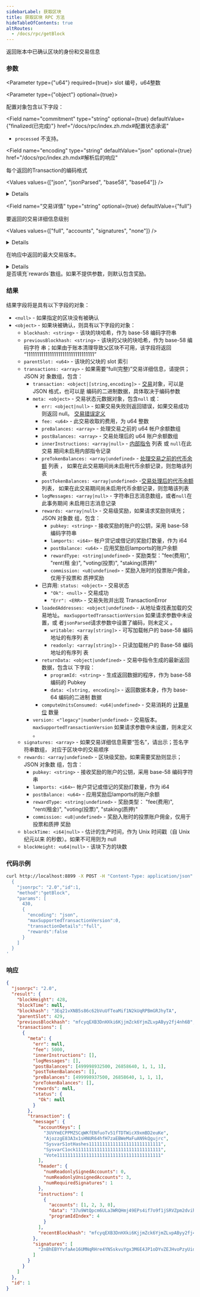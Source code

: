 ```yaml
---
sidebarLabel: 获取区块
title: 获取区块 RPC 方法
hideTableOfContents: true
altRoutes:
  - /docs/rpc/getBlock
---
```


返回账本中已确认区块的身份和交易信息

<DocSideBySide>

<DocLeftSide>

### 参数

<Parameter type={"u64"} required={true}>
  slot 编号，u64整数
</Parameter>

<Parameter type={"object"} optional={true}>

配置对象包含以下字段：

<Field
  name="commitment"
  type="string"
  optional={true}
  defaultValue={"finalized(已完成)"}
  href="/docs/rpc/index.zh.mdx#配置状态承诺"
>

- `processed` 不支持。

</Field>

<Field 
  name="encoding"
  type="string"
  defaultValue="json"
  optional={true}
  href="/docs/rpc/index.zh.mdx#解析后的响应"
>

每个返回的Transaction的编码格式

<Values values={["json", "jsonParsed", "base58", "base64"]} />

<details>

- `jsonParsed` 尝试使用特定于程序的指令解析器在列表中返回更多人类可读和明确的数
  据 `transaction.message.instructions`。
- 如果 `jsonParsed` 请求但找不到解析器，则指令将回退到常规 JSON 编码
  （`accounts`、`data`和`programIdIndex` 字段）。

</details>

</Field>

<Field 
  name="交易详情"
  type="string"
  optional={true}
  defaultValue={"full"}
>

要返回的交易详细信息级别

<Values values={["full", "accounts", "signatures", "none"]} />

<details>

- 如果 `accounts` 有要求，交易详细信息仅包括每笔交易中的签名和带注释的帐户列表。
- 交易元数据仅限于：fee、err、pre_balances、post_balances、pre_token_balances 和
  post_token_balances。

</details>

</Field>

<Field name="maxSupportedTransactionVersion" type="number" optional={true}>

在响应中返回的最大交易版本。

<details>

- 如果请求的区块包含更高版本的交易，则会返回错误。
- 如果省略该参数，则仅返回遗留交易，并且包含任何版本化交易的块将提示错误。

</details>

</Field>

<Field name="rewards" type="bool" optional={true}>
  是否填充`rewards`数组。如果不提供参数，则默认包含奖励。
</Field>

</Parameter>

### 结果

结果字段将是具有以下字段的对象：

- `<null>` - 如果指定的区块没有被确认
- `<object>` - 如果块被确认，则具有以下字段的对象：
  - `blockhash: <string>` - 该块的块哈希，作为 base-58 编码字符串
  - `previousBlockhash: <string>` - 该块的父块的块哈希，作为 base-58 编码字符
    串；如果由于账本清理导致父区块不可用，该字段将返回
    “11111111111111111111111111111111”
  - `parentSlot: <u64>` - 该块的父块的 slot 索引
  - `transactions: <array>` - 如果需要“full(完整)”交易详细信息，请提供；JSON 对
    象数组，包含：
    - `transaction: <object|[string,encoding]>` -
      [交易](/docs/rpc/json-structures.zh#交易)对象，可以是 JSON 格式，也可以是
      编码的二进制数据，具体取决于编码参数
    - `meta: <object>` - 交易状态元数据对象，包含`null` 或：
      - `err: <object|null>` - 如果交易失败则返回错误，如果交易成功则返回 null。
        [交易错误定义](https://github.com/solana-labs/solana/blob/c0c60386544ec9a9ec7119229f37386d9f070523/sdk/src/transaction/error.rs#L13)
      - `fee: <u64>` - 此交易收取的费用，为 u64 整数
      - `preBalances: <array>` - 处理交易之前的 u64 帐户余额数组
      - `postBalances: <array>` - 交易处理后的 u64 账户余额数组
      - `innerInstructions: <array|null>` -
        [内部指令](/docs/rpc/json-structures.zh#内部指令) 列表 或 `null`在此交易
        期间未启用内部指令记录
      - `preTokenBalances: <array|undefined>` -
        [处理交易之前的代币余额](/docs/rpc/json-structures.zh#代币余额) 列表 ，
        如果在此交易期间尚未启用代币余额记录，则忽略该列表
      - `postTokenBalances: <array|undefined>` -[交易处理后的代币余额](/docs/rpc/json-structures.zh#代币余额)
        列表， 如果在此交易期间尚未启用代币余额记录，则忽略该列表
      - `logMessages: <array|null>` - 字符串日志消息数组，或者`null`在此事务期间
        未启用日志消息记录
      - `rewards: <array|null>` - 交易级奖励，如果请求奖励则填充；JSON 对象数
        组，包含：
        - `pubkey: <string>` - 接收奖励的账户的公钥，采用 base-58 编码字符串
        - `lamports: <i64>`- 帐户贷记或借记的奖励灯数量，作为 i64
        - `postBalance: <u64>` - 应用奖励后lamports的账户余额
        - `rewardType: <string|undefined>` - 奖励类型："fee(费用)", "rent(租
          金)", "voting(投票)", "staking(质押)"
        - `commission: <u8|undefined>` - 奖励入账时的投票账户佣金，仅用于投票和
          质押奖励
      - 已弃用: `status: <object>` - 交易状态
        - `"Ok": <null>` - 交易成功
        - `"Err": <ERR>` - 交易失败并出现 TransactionError
      - `loadedAddresses: <object|undefined>` - 从地址查找表加载的交易地址。
        `maxSupportedTransactionVersion` 如果请求参数中未设置，或
        者`jsonParsed`请求参数中设置了编码，则未定义 。
        - `writable: <array[string]>` - 可写加载帐户的 base-58 编码地址的有序列
          表
        - `readonly: <array[string]>` - 只读加载帐户的 Base-58 编码地址的有序列
          表
      - `returnData: <object|undefined>` - 交易中指令生成的最新返回数据，包含以
        下字段：
        - `programId: <string>` - 生成返回数据的程序，作为 base-58 编码的 Pubkey
        - `data: <[string, encoding]>` - 返回数据本身，作为 base-64 编码的二进制
          数据
      - `computeUnitsConsumed: <u64|undefined>` - 交易消耗的
        [计算单位](/docs/core/runtime.md#compute-budget) 数量
    - `version: <"legacy"|number|undefined>` - 交易版本。
      `maxSupportedTransactionVersion` 如果请求参数中未设置，则未定义 。
  - `signatures: <array>` - 如果交易详细信息需要“签名”，请出示；签名字符串数组，
    对应于区块中的交易顺序
  - `rewards: <array|undefined>` - 区块级奖励，如果需要奖励则显示；JSON 对象数
    组，包含：
    - `pubkey: <string>` - 接收奖励的账户的公钥，采用 base-58 编码字符串
    - `lamports: <i64>`- 帐户贷记或借记的奖励灯数量，作为 i64
    - `postBalance: <u64>` - 应用奖励后lamports的账户余额
    - `rewardType: <string|undefined>` - 奖励类型： "fee(费用)", "rent(租金)",
      "voting(投票)", "staking(质押)"
    - `commission: <u8|undefined>` - 奖励入账时的投票账户佣金，仅用于投票和质押
      奖励
  - `blockTime: <i64|null>` - 估计的生产时间，作为 Unix 时间戳（自 Unix 纪元以来
    的秒数）。如果不可用则为 null
  - `blockHeight: <u64|null>` - 该块下方的块数

</DocLeftSide>

<DocRightSide>

### 代码示例

```bash
curl http://localhost:8899 -X POST -H "Content-Type: application/json" -d '
  {
    "jsonrpc": "2.0","id":1,
    "method":"getBlock",
    "params": [
      430,
      {
        "encoding": "json",
        "maxSupportedTransactionVersion":0,
        "transactionDetails":"full",
        "rewards":false
      }
    ]
  }
'
```

### 响应

```json
{
  "jsonrpc": "2.0",
  "result": {
    "blockHeight": 428,
    "blockTime": null,
    "blockhash": "3Eq21vXNB5s86c62bVuUfTeaMif1N2kUqRPBmGRJhyTA",
    "parentSlot": 429,
    "previousBlockhash": "mfcyqEXB3DnHXki6KjjmZck6YjmZLvpAByy2fj4nh6B",
    "transactions": [
      {
        "meta": {
          "err": null,
          "fee": 5000,
          "innerInstructions": [],
          "logMessages": [],
          "postBalances": [499998932500, 26858640, 1, 1, 1],
          "postTokenBalances": [],
          "preBalances": [499998937500, 26858640, 1, 1, 1],
          "preTokenBalances": [],
          "rewards": null,
          "status": {
            "Ok": null
          }
        },
        "transaction": {
          "message": {
            "accountKeys": [
              "3UVYmECPPMZSCqWKfENfuoTv51fTDTWicX9xmBD2euKe",
              "AjozzgE83A3x1sHNUR64hfH7zaEBWeMaFuAN9kQgujrc",
              "SysvarS1otHashes111111111111111111111111111",
              "SysvarC1ock11111111111111111111111111111111",
              "Vote111111111111111111111111111111111111111"
            ],
            "header": {
              "numReadonlySignedAccounts": 0,
              "numReadonlyUnsignedAccounts": 3,
              "numRequiredSignatures": 1
            },
            "instructions": [
              {
                "accounts": [1, 2, 3, 0],
                "data": "37u9WtQpcm6ULa3WRQHmj49EPs4if7o9f1jSRVZpm2dvihR9C8jY4NqEwXUbLwx15HBSNcP1",
                "programIdIndex": 4
              }
            ],
            "recentBlockhash": "mfcyqEXB3DnHXki6KjjmZck6YjmZLvpAByy2fj4nh6B"
          },
          "signatures": [
            "2nBhEBYYvfaAe16UMNqRHre4YNSskvuYgx3M6E4JP1oDYvZEJHvoPzyUidNgNX5r9sTyN1J9UxtbCXy2rqYcuyuv"
          ]
        }
      }
    ]
  },
  "id": 1
}
```

</DocRightSide>
</DocSideBySide>
